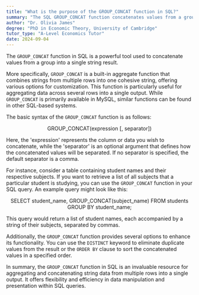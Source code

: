 ```yaml
---
title: "What is the purpose of the GROUP_CONCAT function in SQL?"
summary: "The SQL GROUP_CONCAT function concatenates values from a group into a single string, returning a combined result for easier data representation and analysis."
author: "Dr. Olivia James"
degree: "PhD in Economic Theory, University of Cambridge"
tutor_type: "A-Level Economics Tutor"
date: 2024-09-04
---
```


The `GROUP_CONCAT` function in SQL is a powerful tool used to concatenate values from a group into a single string result.

More specifically, `GROUP_CONCAT` is a built-in aggregate function that combines strings from multiple rows into one cohesive string, offering various options for customization. This function is particularly useful for aggregating data across several rows into a single output. While `GROUP_CONCAT` is primarily available in MySQL, similar functions can be found in other SQL-based systems.

The basic syntax of the `GROUP_CONCAT` function is as follows:

$$
\text{GROUP\_CONCAT(expression [,\ separator])}
$$

Here, the 'expression' represents the column or data you wish to concatenate, while the 'separator' is an optional argument that defines how the concatenated values will be separated. If no separator is specified, the default separator is a comma.

For instance, consider a table containing student names and their respective subjects. If you want to retrieve a list of all subjects that a particular student is studying, you can use the `GROUP_CONCAT` function in your SQL query. An example query might look like this:

$$
\text{SELECT student\_name, GROUP\_CONCAT(subject\_name) FROM students GROUP BY student\_name;}
$$

This query would return a list of student names, each accompanied by a string of their subjects, separated by commas.

Additionally, the `GROUP_CONCAT` function provides several options to enhance its functionality. You can use the `DISTINCT` keyword to eliminate duplicate values from the result or the `ORDER BY` clause to sort the concatenated values in a specified order.

In summary, the `GROUP_CONCAT` function in SQL is an invaluable resource for aggregating and concatenating string data from multiple rows into a single output. It offers flexibility and efficiency in data manipulation and presentation within SQL queries.
    